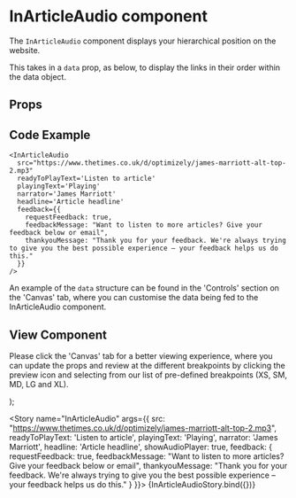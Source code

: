 
<Meta
  title="Newskit Components/Article Audio/InArticleAudio"
  component={InArticleAudio}
/>

# InArticleAudio component
The `InArticleAudio` component displays your hierarchical position on the website.

This takes in a `data` prop, as below, to display the links in their order within the data object.

## Props
<Props of={InArticleAudio} />

## Code Example
```
<InArticleAudio
  src="https://www.thetimes.co.uk/d/optimizely/james-marriott-alt-top-2.mp3"
  readyToPlayText='Listen to article'
  playingText='Playing'
  narrator='James Marriott'
  headline='Article headline'
  feedback={{
    requestFeedback: true,
    feedbackMessage: "Want to listen to more articles? Give your feedback below or email",
    thankyouMessage: "Thank you for your feedback. We're always trying to give you the best possible experience – your feedback helps us do this."
  }}
/>
```

An example of the `data` structure can be found in the 'Controls' section on the 'Canvas' tab, where you can customise the data being fed to the InArticleAudio component.

## View Component
Please click the 'Canvas' tab for a better viewing experience, where you can update the props and review at the different breakpoints by clicking the preview icon and selecting from our list of pre-defined breakpoints (XS, SM, MD, LG and XL).

  <TCThemeProvider theme={TimesWebLightTheme}>
    <InArticleAudio {...{ src, readyToPlayText, playingText, narrator, headline, feedback, showAudioPlayer }} />
  </TCThemeProvider>
);

<Story name="InArticleAudio" args={{ 
  src: "https://www.thetimes.co.uk/d/optimizely/james-marriott-alt-top-2.mp3",
  readyToPlayText: 'Listen to article',
  playingText: 'Playing',
  narrator: 'James Marriott',
  headline: 'Article headline',
  showAudioPlayer: true,
  feedback: {
    requestFeedback: true,
    feedbackMessage: "Want to listen to more articles? Give your feedback below or email",
    thankyouMessage: "Thank you for your feedback. We're always trying to give you the best possible experience – your feedback helps us do this."
  }
}}>
  {InArticleAudioStory.bind({})}
</Story>